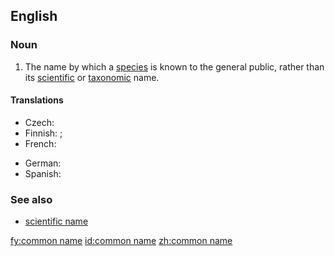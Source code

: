 ==English==

===Noun===
{{wikipedia}}
{{en-noun|sg=[[common]] [[name]]}}

# The name by which a [[species]] is known to the general public, rather than its [[scientific]] or [[taxonomic]] name.

====Translations====
{{trans-top|a name by which a species is known to the general public}}
* Czech: {{t-|cs|obecné jméno}}
* Finnish: {{t|fi|yleiskielinen}} {{t|fi|nimi}}; {{t|fi|kansanomainen}} {{t|fi|nimi}}
* French: {{t|fr|nom vernaculaire}}
{{trans-mid}}
* German: {{t|de|trivialname}}
* Spanish: {{t|es|nombre común|m}}
{{trans-bottom}}

===See also===
* [[scientific name]]

[[fy:common name]]
[[id:common name]]
[[zh:common name]]